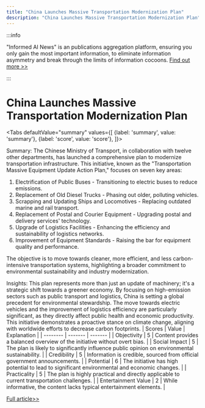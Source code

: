 ```yaml
---
title: "China Launches Massive Transportation Modernization Plan"
description: "China Launches Massive Transportation Modernization Plan"
---
```



:::info

"Informed AI News" is an publications aggregation platform, ensuring you only gain the most important information, to eliminate information asymmetry and break through the limits of information cocoons.  [Find out more >>](/docs/guides)

:::

# China Launches Massive Transportation Modernization Plan


<Tabs
	defaultValue="summary"
	values={[
	{label: 'summary', value: 'summary'},
	{label: 'score', value: 'score'},
]}>
<TabItem value="summary">


Summary:
The Chinese Ministry of Transport, in collaboration with twelve other departments, has launched a comprehensive plan to modernize transportation infrastructure. This initiative, known as the "Transportation Massive Equipment Update Action Plan," focuses on seven key areas:

1. Electrification of Public Buses - Transitioning to electric buses to reduce emissions.
2. Replacement of Old Diesel Trucks - Phasing out older, polluting vehicles.
3. Scrapping and Updating Ships and Locomotives - Replacing outdated marine and rail transport.
4. Replacement of Postal and Courier Equipment - Upgrading postal and delivery services' technology.
5. Upgrade of Logistics Facilities - Enhancing the efficiency and sustainability of logistics networks.
6. Improvement of Equipment Standards - Raising the bar for equipment quality and performance.

The objective is to move towards cleaner, more efficient, and less carbon-intensive transportation systems, highlighting a broader commitment to environmental sustainability and industry modernization.

Insights:
This plan represents more than just an update of machinery; it's a strategic shift towards a greener economy. By focusing on high-emission sectors such as public transport and logistics, China is setting a global precedent for environmental stewardship. The move towards electric vehicles and the improvement of logistics efficiency are particularly significant, as they directly affect public health and economic productivity. This initiative demonstrates a proactive stance on climate change, aligning with worldwide efforts to decrease carbon footprints.
</TabItem>
<TabItem value="score">
	| Scores     | Value   | Explanation |
	| -------- | ------- | ------- |
	| Objectivity  | 5    | Content provides a balanced overview of the initiative without overt bias.    |
	| Social Impact | 5     | The plan is likely to significantly influence public opinion on environmental sustainability.    |
	| Credibility    | 5    | Information is credible, sourced from official government announcements.    |
	| Potential    | 6    | The initiative has high potential to lead to significant environmental and economic changes.    |
	| Practicality    | 5    | The plan is highly practical and directly applicable to current transportation challenges.    |
	| Entertainment Value    | 2    | While informative, the content lacks typical entertainment elements.    |
</TabItem>
</Tabs>

[Full article>>](https://readhub.cn/topic/8aDjTbDWyxn)
